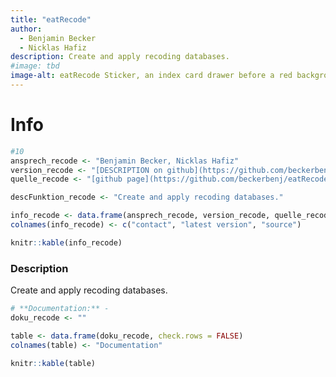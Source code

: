 ```yaml
---
title: "eatRecode"
author:
  - Benjamin Becker
  - Nicklas Hafiz
description: Create and apply recoding databases.
#image: tbd
image-alt: eatRecode Sticker, an index card drawer before a red background
---
```


# Info

```r
#10
ansprech_recode <- "Benjamin Becker, Nicklas Hafiz"
version_recode <- "[DESCRIPTION on github](https://github.com/beckerbenj/eatRecode/blob/main/DESCRIPTION)"
quelle_recode <- "[github page](https://github.com/beckerbenj/eatRecode)"

descFunktion_recode <- "Create and apply recoding databases."

info_recode <- data.frame(ansprech_recode, version_recode, quelle_recode)
colnames(info_recode) <- c("contact", "latest version", "source")

knitr::kable(info_recode)
```

### Description

Create and apply recoding databases.

```r
# **Documentation:** -
doku_recode <- ""

table <- data.frame(doku_recode, check.rows = FALSE)
colnames(table) <- "Documentation"

knitr::kable(table)
```
